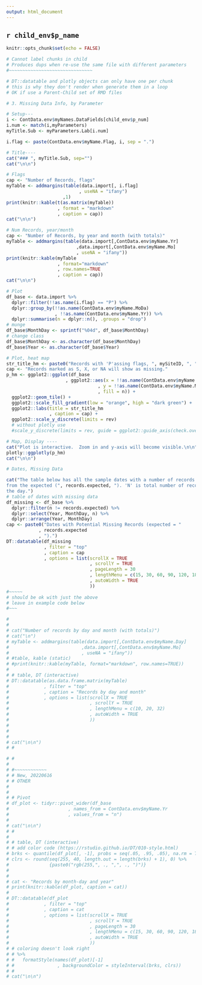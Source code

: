 ```yaml
---
output: html_document
---
```


## `r child_env$p_name`

```r
knitr::opts_chunk$set(echo = FALSE)
```

```r
# Cannot label chunks in child
# Produces dups when re-use the same file with different parameters
#~~~~~~~~~~~~~~~~~~~~~~~~~~~~~~~

# DT::datatable and plotly objects can only have one per chunk
# this is why they don't render when generate them in a loop
# OK if use a Parent-Child set of RMD files

# 3. Missing Data Info, by Parameter

# Setup---
i <- ContData.env$myNames.DataFields[child_env$p_num]
i.num <- match(i,myParameters)
myTitle.Sub <- myParameters.Lab[i.num]

i.flag <- paste(ContData.env$myName.Flag, i, sep = ".")

# Title----
cat("### ", myTitle.Sub, sep="")
cat("\n\n")

# Flags
cap <- "Number of Records, flags"
myTable <- addmargins(table(data.import[, i.flag]
                           , useNA = "ifany")
                     ,1)
print(knitr::kable(t(as.matrix(myTable))
                   , format = "markdown"
                   , caption = cap))
cat("\n\n")

# Num Records, year/month
cap <- "Number of Records, by year and month (with totals)"
myTable <- addmargins(table(data.import[,ContData.env$myName.Yr]
                          ,data.import[,ContData.env$myName.Mo]
                          , useNA = "ifany"))
print(knitr::kable(myTable
                   , format="markdown"
                   , row.names=TRUE
                   , caption = cap))
cat("\n\n")

# Plot
df_base <- data.import %>%
  dplyr::filter(!!as.name(i.flag) == "P") %>%
  dplyr::group_by(!!as.name(ContData.env$myName.MoDa)
                  , !!as.name(ContData.env$myName.Yr)) %>%
  dplyr::summarise(n = dplyr::n(), .groups = "drop")
# munge
df_base$MonthDay <- sprintf("%04d", df_base$MonthDay)
# change class
df_base$MonthDay <- as.character(df_base$MonthDay)
df_base$Year <- as.character(df_base$Year)

# Plot, heat map
str_title_hm <- paste0("Records with 'P'assing flags, ", mySiteID, ", ", i)
cap <- "Records marked as S, X, or NA will show as missing."
p_hm <- ggplot2::ggplot(df_base
                      , ggplot2::aes(x = !!as.name(ContData.env$myName.Yr)
                                  , y = !!as.name(ContData.env$myName.MoDa)
                                  , fill = n)) +
  ggplot2::geom_tile() +
  ggplot2::scale_fill_gradient(low = "orange", high = "dark green") +
  ggplot2::labs(title = str_title_hm
                , caption = cap) +
  ggplot2::scale_y_discrete(limits = rev)
  # without plotly use
  #scale_y_discrete(limits = rev, guide = ggplot2::guide_axis(check.overlap = TRUE))

# Map, Display ----
cat("Plot is interactive.  Zoom in and y-axis will become visible.\n\n")
plotly::ggplotly(p_hm)
cat("\n\n")

# Dates, Missing Data

cat("The table below has all the sample dates with a number of records different
from the expected (", records.expected, "). 'N' is total number of records for 
the day.")
# table of dates with missing data
df_missing <- df_base %>%
  dplyr::filter(n != records.expected) %>%
  dplyr::select(Year, MonthDay, n) %>%
  dplyr::arrange(Year, MonthDay)
cap <- paste0("Dates with Potential Missing Records (expected = "
            , records.expected
            , ").")
DT::datatable(df_missing
              , filter = "top"
              , caption = cap
              , options = list(scrollX = TRUE
                               , scrollY = TRUE
                               , pageLength = 30
                               , lengthMenu = c(15, 30, 60, 90, 120, 180, 366)
                               , autoWidth = TRUE
                               ))
#~~~~~
# should be ok with just the above
# leave in example code below
#~~~

# 
# 
# cat("Number of records by day and month (with totals)")
# cat("\n")
# myTable <- addmargins(table(data.import[,ContData.env$myName.Day]
#                           ,data.import[,ContData.env$myName.Mo]
#                           , useNA = "ifany"))
# #table, kable (static)
# #print(knitr::kable(myTable, format="markdown", row.names=TRUE))
# 
# # table, DT (interactive)
# DT::datatable(as.data.frame.matrix(myTable)
#             , filter = "top"
#             , caption = "Records by day and month"
#             , options = list(scrollX = TRUE
#                              , scrollY = TRUE
#                              , lengthMenu = c(10, 20, 32)
#                              , autoWidth = TRUE
#                              ))
# 
# 
# 
# cat("\n\n") 
# #

# #
# 
# #~~~~~~~~~~~~
# # New, 20220616
# # OTHER
# 
# 
# # Pivot
# df_plot <- tidyr::pivot_wider(df_base
#                      , names_from = ContData.env$myName.Yr
#                      , values_from = "n")
# 
# cat("\n\n")
# #
# 
# # table, DT (interactive)
# # add color code (https://rstudio.github.io/DT/010-style.html)
# brks <- quantile(df_plot[, -1], probs = seq(.05, .95, .05), na.rm = TRUE)
# clrs <- round(seq(255, 40, length.out = length(brks) + 1), 0) %>%
#               {paste0("rgb(255,", ., ",", ., ")")}
# 
# 
# cat <- "Records by month-day and year"
# print(knitr::kable(df_plot, caption = cat))
# 
# DT::datatable(df_plot
#             , filter = "top"
#             , caption = cat
#             , options = list(scrollX = TRUE
#                              , scrollY = TRUE
#                              , pageLength = 30
#                              , lengthMenu = c(15, 30, 60, 90, 120, 180, 366)
#                              , autoWidth = TRUE
#                              )) 
# # coloring doesn't look right
# # %>%
# #   formatStyle(names(df_plot)[-1]
# #                , backgroundColor = styleInterval(brks, clrs))
# # 
# cat("\n\n")

```
